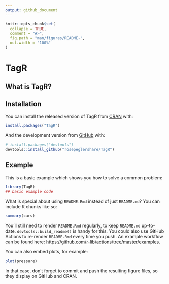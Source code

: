 ```yaml
---
output: github_document
---
```


<!-- README.md is generated from README.Rmd. Please edit that file -->

```r
knitr::opts_chunk$set(
  collapse = TRUE,
  comment = "#>",
  fig.path = "man/figures/README-",
  out.width = "100%"
)
```

# TagR

<!-- badges: start -->
<!-- badges: end -->

## What is TagR?

## Installation

You can install the released version of TagR from [CRAN](https://CRAN.R-project.org) with:

``` r
install.packages("TagR")
```

And the development version from [GitHub](https://github.com/) with:

``` r
# install.packages("devtools")
devtools::install_github("rosepeglershare/TagR")
```
## Example

This is a basic example which shows you how to solve a common problem:

```r
library(TagR)
## basic example code
```

What is special about using `README.Rmd` instead of just `README.md`? You can include R chunks like so:

```r
summary(cars)
```

You'll still need to render `README.Rmd` regularly, to keep `README.md` up-to-date. `devtools::build_readme()` is handy for this. You could also use GitHub Actions to re-render `README.Rmd` every time you push. An example workflow can be found here: <https://github.com/r-lib/actions/tree/master/examples>.

You can also embed plots, for example:

```r
plot(pressure)
```

In that case, don't forget to commit and push the resulting figure files, so they display on GitHub and CRAN.
